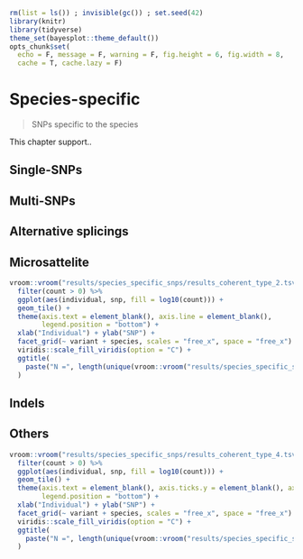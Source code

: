 ```r
rm(list = ls()) ; invisible(gc()) ; set.seed(42)
library(knitr)
library(tidyverse)
theme_set(bayesplot::theme_default())
opts_chunk$set(
  echo = F, message = F, warning = F, fig.height = 6, fig.width = 8,
  cache = T, cache.lazy = F)
```

# Species-specific

> SNPs specific to the species

This chapter support..

## Single-SNPs 

## Multi-SNPs

## Alternative splicings

## Microsattelite

```r
vroom::vroom("results/species_specific_snps/results_coherent_type_2.tsv") %>% 
  filter(count > 0) %>% 
  ggplot(aes(individual, snp, fill = log10(count))) +
  geom_tile() +
  theme(axis.text = element_blank(), axis.line = element_blank(),
        legend.position = "bottom") +
  xlab("Individual") + ylab("SNP") +
  facet_grid(~ variant + species, scales = "free_x", space = "free_x") +
  viridis::scale_fill_viridis(option = "C") +
  ggtitle(
    paste("N =", length(unique(vroom::vroom("results/species_specific_snps/results_coherent_type_2.tsv")$snp)))
  )
```

## Indels

## Others

```r
vroom::vroom("results/species_specific_snps/results_coherent_type_4.tsv") %>% 
  filter(count > 0) %>% 
  ggplot(aes(individual, snp, fill = log10(count))) +
  geom_tile() +
  theme(axis.text = element_blank(), axis.ticks.y = element_blank(), axis.line = element_blank(),
        legend.position = "bottom") +
  xlab("Individual") + ylab("SNP") +
  facet_grid(~ variant + species, scales = "free_x", space = "free_x") +
  viridis::scale_fill_viridis(option = "C") +
  ggtitle(
    paste("N =", length(unique(vroom::vroom("results/species_specific_snps/results_coherent_type_4.tsv")$snp)))
  )
```
